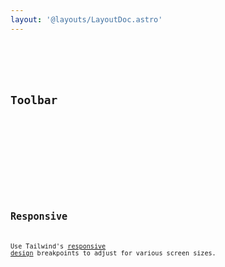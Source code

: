 ```yaml
---
layout: '@layouts/LayoutDoc.astro'
---
```




<Preview client:load>
	<Fragment slot="preview">
		<Example client:load />
	</Fragment>
	<Fragment slot="code">
		<Code code={ExampleRaw} lang="svelte" />
	</Fragment>
</Preview>

## Toolbar

<Preview client:load>
	<Fragment slot="preview">
		<ExampleToolbar client:load />
	</Fragment>
	<Fragment slot="code">
		<Code code={ExampleToolbarRaw} lang="svelte" />
	</Fragment>
</Preview>

## Responsive

Use Tailwind's [responsive design](https://tailwindcss.com/docs/responsive-design) breakpoints to adjust for various screen sizes.

<Preview client:load>
	<Fragment slot="preview">
		<ExampleResponsive client:load />
	</Fragment>
	<Fragment slot="code">
		<Code code={ExampleResponsiveRaw} lang="svelte" />
	</Fragment>
</Preview>

